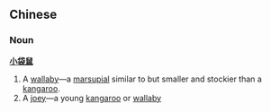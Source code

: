 ==Chinese==
===Noun===
'''[[小]][[袋鼠]]'''

# A [[wallaby]]&mdash;a [[marsupial]] similar to but smaller and stockier than a [[kangaroo]].
# A [[joey]]&mdash;a young [[kangaroo]] or [[wallaby]]